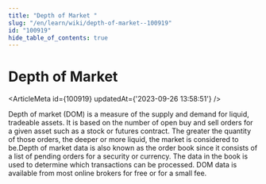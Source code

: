 ```yaml
---
title: "Depth of Market "
slug: "/en/learn/wiki/depth-of-market--100919"
id: "100919"
hide_table_of_contents: true
---
```



# Depth of Market 

<ArticleMeta id={100919} updatedAt={'2023-09-26 13:58:51'} />
<div className='border-solid border-b border-t-0 my-4 border-[var(--ifm-color-gray-300)]' />

Depth of market (DOM) is a measure of the supply and demand for liquid, tradeable assets. It is based on the number of open buy and sell orders for a given asset such as a stock or futures contract. The greater the quantity of those orders, the deeper or more liquid, the market is considered to be.Depth of market data is also known as the order book since it consists of a list of pending orders for a security or currency. The data in the book is used to determine which transactions can be processed. DOM data is available from most online brokers for free or for a small fee.
